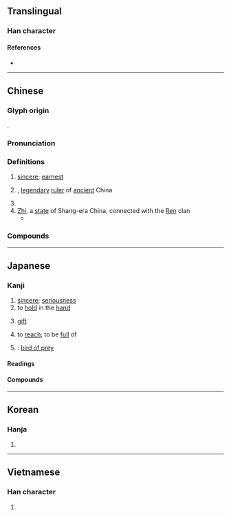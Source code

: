 {{also|挚}}
{{character info}}
==Translingual==

===Han character===
{{Han char|rn=64|rad=手|as=11|sn=15|four=44502|canj=GIQ|ids=⿱執手}}

====References====
* {{Han ref|kx=0451.180|dkj=12632|dj=0801.280|hdz=31939.100|uh=646F|ud=25711|bh=BCB0|bd=48304}}

----

==Chinese==
{{zh-forms|s=挚}}

===Glyph origin===
{{Han etym}}
{{Han compound|執|手|c1=p|c2=s|t2=hand|ls=psc}}.

===Pronunciation===
{{zh-pron
|m=zhì
|c=zi3
|mn=qz,tw,xm,zz:chì
|mc=y
|oc=y
|cat=n,pn
}}

===Definitions===
{{zh-hanzi}}

# [[sincere]]; [[earnest]]
# {{w|Emperor Zhi}}, [[legendary]] [[ruler]] of [[ancient]] China
# {{surname|zh}}
# [[Zhi]], a [[state]] of Shang-era China, connected with the [[任|Ren]] clan
#* {{zh-x|摯 ^仲-氏 任、自 彼 ^殷商、來 嫁 于 ^周、曰 嬪 于 京。|The princess of the Ren clan's Zhong lineage from '''Zhi''', from [the domain of] Yin-shang, came to be married to the prince of Zhou, and became his wife in his capital.|ref=Shijing}}

===Compounds===
{{zh-der|情真意摯|懇摯|摯友|摯情|摯愛|摯而有別|摯虞|摯誠|深摯|盧摯|真摯|誠摯|鷹擊毛摯}}

----

==Japanese==

===Kanji===
{{ja-kanji|grade=|rs=手11}}

# [[sincere]]; [[seriousness]]
# to [[hold]] in the [[hand]]
#: {{syn|ja|執}}
# [[gift]] {{gloss|[[present]] typically carried by the [[visitor]] for [[ceremonious]] occasions}}
#: {{syn|ja|贄}}
# to [[reach]]; to be [[full]] of
#: {{syn|ja|至}}
# {{alt form of|ja|鷙}}: [[bird of prey]]

====Readings====
{{ja-readings
|goon=し<し
|kanon=し<し
|kun=いた-る, と-る
|nanori=すすむ
}}

====Compounds====
{{col2-u|ja
|{{ja-r|摯%実|し%じつ}}
|{{ja-r|委%摯|い%し}}
|{{ja-r|師%摯|し%し}}
|{{ja-r|真%摯|しん%し}}
|{{ja-r|誠%摯|せい%し}}
|{{ja-r|忠%摯|ちゅう%し}}
|{{ja-r|搏%摯|はく%し}} ({{ja-r|搏%鷙|はく%し|rom=-}})
}}

----

==Korean==

===Hanja===
{{ko-hanja|hangeul=지|eumhun=|rv=ji|mr=chi|y=ci}}

# {{rfdef|ko|sort=手11}}

----

==Vietnamese==

===Han character===
{{vi-readings|reading=chí|rs=手11}}

# {{rfdef|vi|sort=手11}}